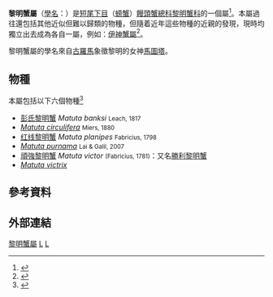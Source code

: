{{Automatic Taxobox
| taxon = Matuta
| image = Matuta victor - National Museum of Nature and Science, Tokyo - DSC06764.JPG
| image_caption = ''Matuta victor''
| authority = {{link-en|Friedrich Weber|Friedrich Weber (entomologist)|Weber}}, 1795  
}}
'''黎明蟹屬'''（[[學名|學名]]：{{lang|la|'''''Matuta'''''}}）是[[短尾下目|短尾下目]]（[[螃蟹|螃蟹]]）[[饅頭蟹總科|饅頭蟹總科]][[黎明蟹科|黎明蟹科]]的一個屬<ref name="Grave">{{cite journal |journal = [[Raffles_Bulletin_of_Zoology|Raffles Bulletin of Zoology]] |year = 2009 |volume = Suppl. 21 |pages = 1–109 |title = A classification of living and fossil genera of decapod crustaceans |author = Sammy De Grave |author2 = N. Dean Pentcheff |author3 = Shane T. Ahyong |display-authors = et al. |url = http://rmbr.nus.edu.sg/rbz/biblio/s21/s21rbz1-109.pdf |language = en |access-date = 2014-05-28 |archive-date = 2011-06-06 |archive-url = https://web.archive.org/web/20110606064728/http://rmbr.nus.edu.sg/rbz/biblio/s21/s21rbz1-109.pdf |dead-url = no }}</ref>。本屬過往還包括其他近似但難以歸類的物種，但隨着近年這些物種的近親的發現，現時均獨立出去成為各自一屬，例如：[[伊神蟹屬|伊神蟹屬]]<ref name=WoRMS_440349>{{cite WoRMS |author=P. Davie |year=2009 |title=''Izanami curtispina'' (Sakai, 1961) |id=440349 |accessdate=2013-03-21 }}</ref>。

黎明蟹屬的學名來自[[古羅馬|古羅馬]]象徵黎明的女神[[馬圖塔|馬圖塔]]。

==物種==
本屬包括以下六個物種<ref name=WoRMS_205501>{{cite WoRMS |author=P. Davie |year=2010 |title=''Matuta'' Weber, 1795 |id=205501 |accessdate=2010-12-06}}</ref>
*[[彭氏黎明蟹|彭氏黎明蟹]] ''Matuta banksi'' <small>Leach, 1817</small>
* ''[[Matuta_circulifera|Matuta circulifera]]'' <small>Miers, 1880</small>
*[[红线黎明蟹|红线黎明蟹]] ''Matuta planipes'' <small>Fabricius, 1798</small>
* ''[[Matuta_purnama|Matuta purnama]]'' <small>Lai & Galil, 2007</small>
*[[頑強黎明蟹|頑強黎明蟹]] ''Matuta victor'' <small>(Fabricius, 1781)</small>：又名[[勝利黎明蟹|勝利黎明蟹]]
* ''[[Matuta_victrix|Matuta victrix]]''

==參考資料==
{{reflist|32em}}

==外部連結==
{{Commonscat|Matuta}}
{{Taxonbar}}
[[Category:黎明蟹屬|]]
[[Category:_黎明蟹科|L]]
[[Category:_1795年描述的分类群|L]]